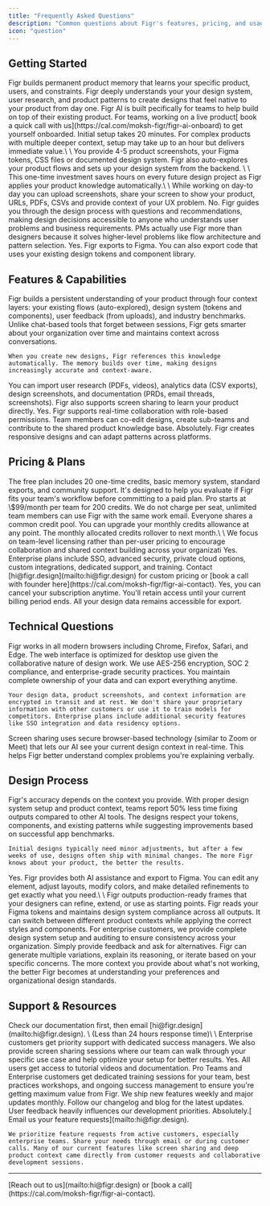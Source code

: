 ```yaml
---
title: "Frequently Asked Questions"
description: "Common questions about Figr's features, pricing, and usage answered by our team."
icon: "question"
---
```



## Getting Started

<AccordionGroup>
  <Accordion title="What makes Figr different from other AI design tools?">
    Figr builds permanent product memory that learns your specific product, users, and constraints. Figr deeply understands your your design system, user research, and product patterns to create designs that feel native to your product from day one. Figr AI is built pecifically for teams to help build on top of their existing product.
  </Accordion>
  <Accordion title="How long does it take to set up Figr for my product?">
    For teams, working on a live product[ book a quick call with us](https://cal.com/moksh-figr/figr-ai-onboard) to get yourself onboarded. Initial setup takes 20 minutes. For complex products with multiple deeper context, setup may take up to an hour but delivers immediate value.\
    \
    You provide 4-5 product screenshots, your Figma tokens, CSS files or documented design system. Figr also auto-explores your product flows and sets up your design system from the backend. \
    \
    This one-time investment saves hours on every future design project as Figr applies your product knowledge automatically.\
    \
    While working on day-to day you can upload screenshots, share your screen to show your product, URLs, PDFs, CSVs and provide  context of your UX problem. 
  </Accordion>
  <Accordion title="Do I need design experience to use Figr?">
    No. Figr guides you through the design process with questions and recommendations, making design decisions accessible to anyone who understands user problems and business requirements. PMs actually use Figr more than designers because it solves higher-level problems like flow architecture and pattern selection.
  </Accordion>
  <Accordion title="Can Figr work with my existing design tools?">
    Yes. Figr exports to Figma. You can also export  code  that uses your existing design tokens and component library.
  </Accordion>
</AccordionGroup>

## Features & Capabilities

<AccordionGroup>
  <Accordion title="How does Figr's memory system work?">
    Figr builds a persistent understanding of your product through four context layers: your existing flows (auto-explored), design system (tokens and components), user feedback (from uploads), and industry benchmarks. Unlike chat-based tools that forget between sessions, Figr gets smarter about your organization over time and maintains context across conversations.

    When you create new designs, Figr references this knowledge automatically. The memory builds over time, making designs increasingly accurate and context-aware.
  </Accordion>
  <Accordion title="What types of data can I import into Figr?">
    You can import user research (PDFs, videos), analytics data (CSV exports), design screenshots, and documentation (PRDs, email threads, screenshots). Figr also supports screen sharing to learn your product directly.
  </Accordion>
  <Accordion title="Can multiple team members collaborate in Figr?">
    Yes. Figr supports real-time collaboration with role-based permissions. Team members can co-edit designs, create sub-teams and contribute to the shared product knowledge base.
  </Accordion>
  <Accordion title="Does Figr work for mobile app design?">
    Absolutely. Figr creates responsive designs and can adapt patterns across platforms. 
  </Accordion>
</AccordionGroup>

## Pricing & Plans

<AccordionGroup>
  <Accordion title="What does the free plan include?">
    The free plan includes 20 one-time credits, basic memory system, standard exports, and community support. It's designed to help you evaluate if Figr fits your team's workflow before committing to a paid plan.
  </Accordion>
  <Accordion title="How does Pro plan pricing work?">
    Pro starts at \$99/month per team for 200 credits. We do not charge per seat, unlimited  team members can use Figr with the same work email. Everyone shares a common credit pool. You can upgrade your monthly credits allowance at any point. The monthly allocated credits rollover to next month.\
    \
    We focus on team-level licensing rather than per-user pricing to encourage collaboration and shared context building across your organizati
  </Accordion>
  <Accordion title="Do you offer enterprise plans?">
    Yes. Enterprise plans include SSO, advanced security, private cloud options, custom integrations, dedicated support, and training. Contact [hi@figr.design](mailto:hi@figr.design) for custom pricing or [book a call with founder here](https://cal.com/moksh-figr/figr-ai-contact).
  </Accordion>
  <Accordion title="Can I cancel anytime?">
    Yes, you can cancel your subscription anytime. You'll retain access until your current billing period ends. All your design data remains accessible for export.
  </Accordion>
</AccordionGroup>

## Technical Questions

<AccordionGroup>
  <Accordion title="What browsers does Figr support?">
    Figr works in all modern browsers including Chrome, Firefox, Safari, and Edge. The web interface is optimized for desktop use given the collaborative nature of design work.
  </Accordion>
  <Accordion title="How secure is my data in Figr?">
    We use AES-256 encryption, SOC 2 compliance, and enterprise-grade security practices. You maintain complete ownership of your data and can export everything anytime.

    Your design data, product screenshots, and context information are encrypted in transit and at rest. We don't share your proprietary information with other customers or use it to train models for competitors. Enterprise plans include additional security features like SSO integration and data residency options.
  </Accordion>
  <Accordion title="How does screen sharing work technically?">
    Screen sharing uses secure browser-based technology (similar to Zoom or Meet) that lets our AI see your current design context in real-time. This helps Figr better understand complex problems you're explaining verbally.
  </Accordion>
</AccordionGroup>

## Design Process

<AccordionGroup>
  <Accordion title="How accurate are Figr's AI-generated designs?">
    Figr's accuracy depends on the context you provide. With proper design system setup and product context, teams report 50% less time fixing outputs compared to other AI tools. The designs respect your tokens, components, and existing patterns while suggesting improvements based on successful app benchmarks. 

    Initial designs typically need minor adjustments, but after a few weeks of use, designs often ship with minimal changes. The more Figr knows about your product, the better the results.
  </Accordion>
  <Accordion title="Can I modify AI-generated designs?">
    Yes. Figr provides both AI assistance and export to Figma. You can edit any element, adjust layouts, modify colors, and make detailed refinements to get exactly what you need.\
    \
    Figr outputs production-ready frames that your designers can refine, extend, or use as starting points.
  </Accordion>
  <Accordion title="How does Figr handle design systems?">
    Figr reads your Figma tokens and maintains design system compliance across all outputs. It can switch between different product contexts  while applying the correct styles and components. For enterprise customers, we provide complete design system setup and auditing to ensure consistency across your organization.
  </Accordion>
  <Accordion title="What if Figr creates something I don't like?">
    Simply provide feedback and ask for alternatives. Figr can generate multiple variations, explain its reasoning, or iterate based on your specific concerns. The more context you provide about what's not working, the better Figr becomes at understanding your preferences and organizational design standards.
  </Accordion>
</AccordionGroup>

## Support & Resources

<AccordionGroup>
  <Accordion title="How do I get help if I'm stuck?">
    Check our documentation first, then email [hi@figr.design](mailto:hi@figr.design). \
    (Less than 24 hours response time)\
    \
    Enterprise customers get priority support with dedicated success managers. We also provide screen sharing sessions where our team can walk through your specific use case and help optimize your setup for better results.
  </Accordion>
  <Accordion title="Do you provide onboarding or training?">
    Yes. All users get access to tutorial videos and documentation. Pro Teams and Enterprise customers get dedicated training sessions for your team, best practices workshops, and ongoing success management to ensure you're getting maximum value from Figr.
  </Accordion>
  <Accordion title="How often do you add new features?">
    We ship new features weekly and major updates monthly. Follow our changelog and blog for the latest updates. User feedback heavily influences our development priorities.
  </Accordion>
  <Accordion title="Can I request specific features?">
    Absolutely.[ Email us your feature requests](mailto:hi@figr.design). 

    We prioritize feature requests from active customers, especially enterprise teams. Share your needs through email or during customer calls. Many of our current features like screen sharing and deep product context came directly from customer requests and collaborative development sessions.
  </Accordion>
</AccordionGroup>

---

<Card title="Still have questions?" icon="question" iconType="regular" href="https://figr.design/contact">
  [Reach out to us](mailto:hi@figr.design) or [book a call](https://cal.com/moksh-figr/figr-ai-contact).
</Card>